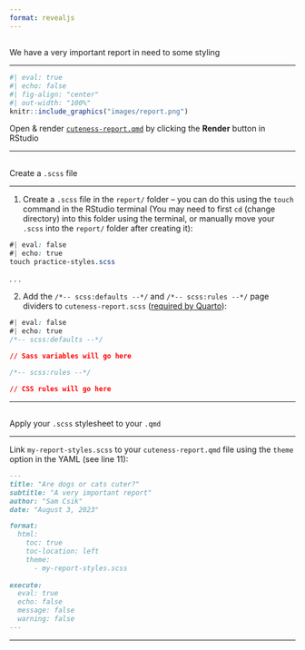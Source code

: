 ```yaml
---
format: revealjs
---
```


## {#cute-animals data-menu-title="Cute animals report"}

[We have a very important report in need to some styling]{.slide-title-smaller}

<hr>

```r
#| eval: true 
#| echo: false
#| fig-align: "center"
#| out-width: "100%" 
knitr::include_graphics("images/report.png")
```

::: {.body-text .center-text}
Open & render [`cuteness-report.qmd`](https://github.com/samanthacsik/cute-cats-dogs/blob/main/report/cuteness-report.qmd) by clicking the **Render** button in RStudio
:::

---

##  {#create-scss data-menu-title="Create .scss"}

[Create a `.scss` file]{.slide-title-smaller}

<hr>

::: {.body-text}
1. Create a `.scss` file in the `report/` folder -- you can do this using the `touch` command in the RStudio terminal (You may need to first `cd` (change directory) into this folder using the terminal, or manually move your `.scss` into the `report/` folder after creating it):
:::

```css
#| eval: false
#| echo: true
touch practice-styles.scss 
```

. . . 

::: {.body-text}
2. Add the `/*-- scss:defaults --*/` and `/*-- scss:rules --*/` page dividers to `cuteness-report.scss` ([required by Quarto](https://quarto.org/docs/output-formats/html-themes-more.html)): 
:::

```css
#| eval: false
#| echo: true
/*-- scss:defaults --*/

// Sass variables will go here

/*-- scss:rules --*/

// CSS rules will go here
```

---

##  {#link-scss data-menu-title="Link .scss to .qmd"}

[Apply your `.scss` stylesheet to your `.qmd`]{.slide-title-smaller}

<hr>

::: {.body-text}
Link `my-report-styles.scss` to your `cuteness-report.qmd` file using the `theme` option in the YAML (see line 11):
:::

```.md
---
title: "Are dogs or cats cuter?"
subtitle: "A very important report"
author: "Sam Csik"
date: "August 3, 2023"

format: 
  html:
    toc: true
    toc-location: left
    theme: 
      - my-report-styles.scss
    
execute: 
  eval: true
  echo: false
  message: false
  warning: false
---
```

---